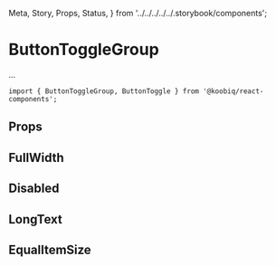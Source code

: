   Meta,
  Story,
  Props,
  Status,
} from '../../../../../.storybook/components';


<Meta of={Stories} />

# ButtonToggleGroup

<Status variant="experimental" />

...

```tsx
import { ButtonToggleGroup, ButtonToggle } from '@koobiq/react-components';
```

<Story of={Stories.Base} />

## Props

<Props />

## FullWidth

<Story of={Stories.FullWidth} />

## Disabled

<Story of={Stories.Disabled} />

## LongText

<Story of={Stories.LongText} />

## EqualItemSize

<Story of={Stories.EqualItemSize} />
